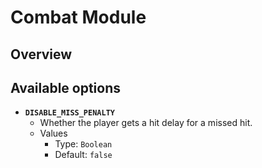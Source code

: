 # Combat Module

## Overview

## Available options

- __`DISABLE_MISS_PENALTY`__
    - Whether the player gets a hit delay for a missed hit.
    - Values
        - Type: `Boolean`
        - Default: `false`
